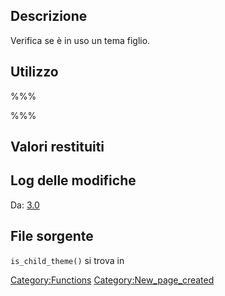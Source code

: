 {{Languages|
{{en|Function Reference/is_child_theme}}
{{it|Riferimento funzioni/is_child_theme}}
}}

== Descrizione ==

Verifica se è in uso un tema figlio.

== Utilizzo ==

%%%<?php is_child_theme(); ?>%%%

== Valori restituiti ==

{{it:Return||bool|true se un tema figlio è in uso, false altrimenti.}}

== Log delle modifiche ==

Da: [[Version 3.0|3.0]]

== File sorgente ==

<tt>is_child_theme()</tt> si trova in {{Trac|wp-includes/theme.php}}

{{it:Tag Footer}}

[[Category:Functions]]

[[Category:New_page_created]]